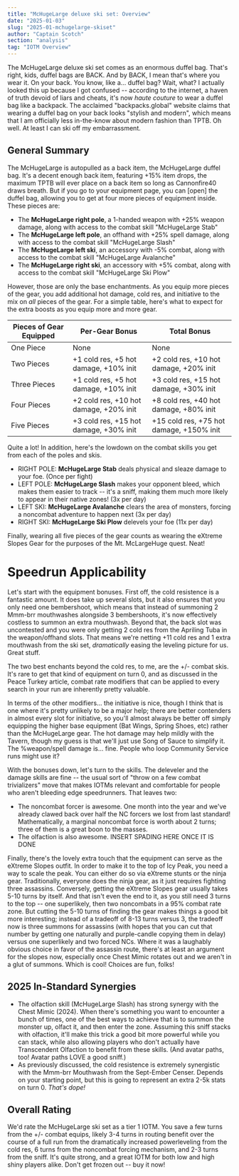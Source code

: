 ```yaml
---
title: "McHugeLarge deluxe ski set: Overview"
date: "2025-01-03"
slug: "2025-01-mchugelarge-skiset"
author: "Captain Scotch"
section: "analysis"
tag: "IOTM Overview"
---
```


The McHugeLarge deluxe ski set comes as an enormous duffel bag. That's right, kids, duffel bags are BACK. And by BACK, I mean that's where you wear it. On your back. You know, like a... duffel bag? Wait, what? I actually looked this up because I got confused -- according to the internet, a haven of truth devoid of liars and cheats, it's now *haute couture* to wear a duffel bag like a backpack. The acclaimed "backpacks.global" website claims that wearing a duffel bag on your back looks "stylish and modern", which means that I am officially less in-the-know about modern fashion than TPTB. Oh well. At least I can ski off my embarrassment.

## General Summary

The McHugeLarge is autopulled as a back item, the McHugeLarge duffel bag. It's a decent enough back item, featuring +15% item drops, the maximum TPTB will ever place on a back item so long as Cannonfire40 draws breath. But if you go to your equipment page, you can \[open\] the duffel bag, allowing you to get at four more pieces of equipment inside. These pieces are:

- The **McHugeLarge right pole**, a 1-handed weapon with +25% weapon damage, along with access to the combat skill "McHugeLarge Stab"
- The **McHugeLarge left pole**, an offhand with +25% spell damage, along with access to the combat skill "McHugeLarge Slash"
- The **McHugeLarge left ski**, an accessory with -5% combat, along with access to the combat skill "McHugeLarge Avalanche"
- The **McHugeLarge right ski**, an accessory with +5% combat, along with access to the combat skill "McHugeLarge Ski Plow"

However, those are only the base enchantments. As you equip more pieces of the gear, you add additional hot damage, cold res, and initiative to the mix on *all* pieces of the gear. For a simple table, here's what to expect for the extra boosts as you equip more and more gear.

| Pieces of Gear Equipped | Per-Gear Bonus | Total Bonus |
| ----------------------- | -------------- | ----------- |
| One Piece | None | None |
| Two Pieces | +1 cold res, +5 hot damage, +10% init | +2 cold res, +10 hot damage, +20% init |
| Three Pieces | +1 cold res, +5 hot damage, +10% init | +3 cold res, +15 hot damage, +30% init |
| Four Pieces | +2 cold res, +10 hot damage, +20% init | +8 cold res, +40 hot damage, +80% init |
| Five Pieces | +3 cold res, +15 hot damage, +30% init | +15 cold res, +75 hot damage, +150% init |

Quite a lot! In addition, here's the lowdown on the combat skills you get from each of the poles and skis.

- RIGHT POLE: **McHugeLarge Stab** deals physical and sleaze damage to your foe. (Once per fight)
- LEFT POLE: **McHugeLarge Slash** makes your opponent bleed, which makes them easier to track -- it's a sniff, making them much more likely to appear in their native zones! (3x per day)
- LEFT SKI: **McHugeLarge Avalanche** clears the area of monsters, forcing a noncombat adventure to happen next (3x per day)
- RIGHT SKI: **McHugeLarge Ski Plow** delevels your foe (11x per day)

Finally, wearing all five pieces of the gear counts as wearing the eXtreme Slopes Gear for the purposes of the Mt. McLargeHuge quest. Neat!

# Speedrun Applicability

Let's start with the equipment bonuses. First off, the cold resistence is a fantastic amount. It does take up several slots, but it also ensures that you only need one bembershoot, which means that instead of summoning 2 Mmm-brr mouthwashes alongside 3 bembershoots, it's now effectively costless to summon an extra mouthwash. Beyond that, the back slot was uncontested and you were only getting 2 cold res from the Apriling Tuba in the weapon/offhand slots. That means we're netting +11 cold res and 1 extra mouthwash from the ski set, *dramatically* easing the leveling picture for us. Great stuff.

The two best enchants beyond the cold res, to me, are the +/- combat skis. It's rare to get that kind of equipment on turn 0, and as discussed in the Peace Turkey article, combat rate modifiers that can be applied to every search in your run are inherently pretty valuable. 

In terms of the other modifiers... the initiative is nice, though I think that is one where it's pretty unlikely to be a major help; there are better contenders in almost every slot for initiative, so you'll almost always be better off simply equipping the higher base equipment (Bat Wings, Spring Shoes, etc) rather than the McHugeLarge gear. The hot damage may help mildly with the Tavern, though my guess is that we'll just use Song of Sauce to simplify it. The %weapon/spell damage is... fine. People who loop Community Service runs might use it?

With the bonuses down, let's turn to the skills. The deleveler and the damage skills are fine -- the usual sort of "throw on a few combat trivializers" move that makes IOTMs relevant and comfortable for people who aren't bleeding edge speedrunners. That leaves two:

- The noncombat forcer is awesome. One month into the year and we've already clawed back over half the NC forcers we lost from last standard! Mathematically, a marginal noncombat force is worth about 2 turns; three of them is a great boon to the masses.
- The olfaction is also awesome. INSERT SPADING HERE ONCE IT IS DONE

Finally, there's the lovely extra touch that the equipment can serve as the eXtreme Slopes outfit. In order to make it to the top of Icy Peak, you need a way to scale the peak. You can either do so via eXtreme stunts or the ninja gear. Traditionally, everyone does the ninja gear, as it just requires fighting three assassins. Conversely, getting the eXtreme Slopes gear usually takes 5-10 turns by itself. And that isn't even the end to it, as you still need 3 turns to the top -- one superlikely, then two noncombats in a 95% combat rate zone. But cutting the 5-10 turns of finding the gear makes things a good bit more interesting; instead of a tradeoff of 8-13 turns versus 3, the tradeoff now is three summons for assassins (with hopes that you can cut that number by getting one naturally and purple-candle copying them in delay) versus one superlikely and two forced NCs. Where it was a laughably obvious choice in favor of the assassin route, there's at least an argument for the slopes now, especially once Chest Mimic rotates out and we aren't in a glut of summons. Which is cool! Choices are fun, folks!

## 2025 In-Standard Synergies

- The olfaction skill (McHugeLarge Slash) has strong synergy with the <Link to="/analysis/2024-01-chest-mimic/">Chest Mimic (2024)</Link>. When there's something you want to encounter a bunch of times, one of the best ways to achieve that is to summon the monster up, olfact it, and then enter the zone. Assuming this sniff stacks with olfaction, it'll make this trick a good bit more powerful while you can stack, while also allowing players who don't actually have Transcendent Olfaction to benefit from these skills. (And avatar paths, too! Avatar paths LOVE a good sniff.)
- As previously discussed, the cold resistence is extremely synergistic with the Mmm-brr Mouthwash from the <Link to="/analysis/2024-09-sept-ember-censer/">Sept-Ember Censer</Link>. Depends on your starting point, but this is going to represent an extra 2-5k stats on turn 0. *That's dope!*

## Overall Rating

We'd rate the McHugeLarge ski set as a tier 1 IOTM. You save a few turns from the +/- combat equips, likely 3-4 turns in routing benefit over the course of a full run from the dramatically increased powerleveling from the cold res, 6 turns from the noncombat forcing mechanism, and 2-3 turns from the sniff. It's quite strong, and a great IOTM for both low and high shiny players alike. Don't get frozen out -- buy it now!
